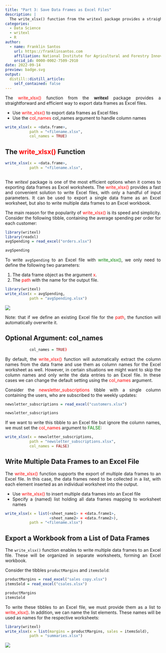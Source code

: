 ```yaml
---
title: "Part 3: Save Data Frames as Excel Files"
description: |
  The write_xlsx() function from the writexl package provides a straightforward and efficient way to export data frames as Excel files.
categories:
  - Data Science
  - writexl
  - R
author:
  - name: Franklin Santos
    url: https://franklinsantos.com
    affiliation: National Institute for Agricultural and Forestry Innovation (INIAF)
    orcid_id: 0000-0002-7509-2910
date: 2022-09-14
preview: badge.svg
output:
  distill::distill_article:
    self_contained: false
---
```

<style>
body {
text-align: justify}
</style>

The  <span style="color: red; ">write_xlsx()</span>  function from the **writexl** package provides a straightforward and efficient way to export data frames as Excel files.

- Use <span style="color: red; ">write_xlsx()</span> to export data frames as Excel files
- Use the <span style="color: red; ">col_names</span> col_names argument to handle column names

```r
write_xlsx(x = <data.frame>,
           path = "<filename.xlsx",
           col_names = TRUE)
```

## The <span style="color: red; ">write_xlsx()</span> Function

```r
write_xlsx(x = <data.frame>,
           path = "<filename.xlsx",
           
```

The *writexl* package is one of the most efficient options when it comes to exporting data frames as Excel worksheets. The <span style="color: red; ">write_xlsx()</span> provides a fast and convenient solution to write Excel files, with only a handful of input parameters. It can be used to export a single data frame as an Excel worksheet, but also to write multiple data frames to an Excel workbook.

The main reason for the popularity of <span style="color: red; ">write_xlsx()</span> is its speed and simplicity. Consider the following tibble, containing the average spending per order for each customer:

```r
library(writexl)
library(readxl)
avgSpending = read_excel("orders.xlsx")
```

```r
avgSpending
```

To write `avgSpending` to an Excel file with <span style="color: green; ">write_xlsx()</span>, we only need to define the following two parameters:

1. The data frame object as the argument <span style="color: red; ">x</span>.
2. The <span style="color: red; ">path</span> with the name for the output file.

```r
library(writexl)
write_xlsx(x = avgSpending,
           path = "avgSpending.xlsx")
```

![](ab.png){}

Note: that if we define an existing Excel file for the <span style="color: red; ">path</span>, the function will automatically overwrite it.

## Optional Argument: col_names

```r

           col_names = TRUE)
```

By default, the <span style="color: red; ">write_xlsx()</span> function will automatically extract the column names from the data frame and use them as column names for the Excel worksheet as well. However, in certain situations we might want to skip the column names and only write the data entries to an Excel file. In these cases we can change the default setting using the <span style="color: red; ">col_names</span> argument.

Consider the <span style="color: red; ">newsletter_subscriptions</span> tibble with a single column containing the users, who are subscribed to the weekly updates:

```r
newsletter_subscriptions = read_excel("customers.xlsx")
```

```r
newsletter_subscriptions
```

If we want to write this tibble to an Excel file but ignore the column names, we must set the <span style="color: red; ">col_names</span> argument to <span style="color: green; ">FALSE</span>:

```r
write_xlsx(x = newsletter_subscriptions,
           path = "newsletter_subscriptions.xlsx",
           col_names = FALSE)
```

## Write Multiple Data Frames to an Excel File

The <span style="color: red; ">write_xlsx()</span> function supports the export of multiple data frames to an Excel file. In this case, the data frames need to be collected in a list, with each element inserted as an individual worksheet into the output.

- Use <span style="color: red; ">write_xlsx()</span> to insert multiple data frames into an Excel file
- Specify a (named) list holding all data frames mapping to worksheet names

```r
write_xlsx(x = list(<sheet_name1> = <data.frame1>,
                    <sheet_name2> = <data.frame2>),
           path = "<filename.xlsx")
```

## Export a Workbook from a List of Data Frames

The `write_xlsx()` function enables to write multiple data frames to an Excel file. These will be organized in separate worksheets, forming an Excel workbook.

Consider the tibbles `productMargins` and `itemsSold`:

```r
productMargins = read_excel("sales copy.xlsx")
itemsSold = read_excel("csales.xlsx")
```

```r
productMargins
itemsSold
```

To write these tibbles to an Excel file, we must provide them as a list to <span style="color: red; ">write_xlsx()</span>. In addition, we can name the list elements. These names will be used as names for the respective worksheets:

```r
library(writexl)
write_xlsx(x = list(margins = productMargins, sales = itemsSold),
           path = "summaries.xlsx")
```

![](abc.png){}













